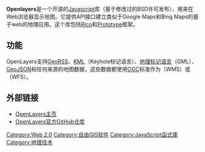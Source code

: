 {{noteTA|G1=IT|G2=FL}}
{{Infobox Software
| name                       = OpenLayers
| logo                       = OpenLayers logo.svg
| screenshot                 = GeoServer GeoNetwork with web app.svg
| caption                    = OpenLayers可以通过多种协议进行通信
| collapsible                = 
| author                     = 
| developer                  = 
| released                   = {{Initial release|2006|6|26}}
| latest release version     = 6.5.0
| latest release date        = {{Release date and age|2020|12|27}}
| latest preview version     = 6.0.0-beta.15
| latest preview date        = {{Release date and age|2019|08|20}}
| programming language       = [[JavaScript|JavaScript]]
| operating system           = 
| platform                   = [[网络浏览器|网络浏览器]]
| size                       = 
| language                   = 
| genre                      = [[电子地图|电子地图]]
| license                    = [[BSD许可证|BSD许可证]]
}}
'''Openlayers'''是一个开源的[[Javascript|Javascript]]库（基于修改过的BSD许可发布），用来在Web浏览器显示地图。它提供API接口建立类似于Google Maps和Bing Maps的基于web的地理应用。这个库包括[[Rico|Rico]]和[[Prototype_JavaScript框架|Prototype]]框架。

== 功能 ==
OpenLayers支持[[GeoRSS|GeoRSS]]、[[KML|KML]]（Keyhole标记语言）、[[地理标记语言|地理标记语言]]（GML）、[[GeoJSON|GeoJSON]]和任何来源的地图数据，这些数据都使用[[开放地理空间协会|OGC]]标准作为{{le|Web地图服务|Web Map Service}}（WMS）或{{le|Web要素服务|Web Feature Service}}（WFS）。

== 外部链接 ==
* [https://openlayers.org/ OpenLayers主页] {{Wayback|url=https://openlayers.org/ |date=20210607175229 }}
* [https://github.com/openlayers/openlayers OpenLayers官方GitHub仓库] {{Wayback|url=https://github.com/openlayers/openlayers |date=20210531233338 }}

{{Commons category|OpenLayers}}

{{軟體小作品}}

[[Category:Web_2.0|Category:Web 2.0]]
[[Category:自由GIS软件|Category:自由GIS软件]]
[[Category:JavaScript函式庫|Category:JavaScript函式庫]]
[[Category:地理技术|Category:地理技术]]